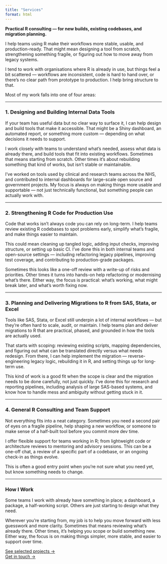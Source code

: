 ```yaml
---
title: "Services"
format: html
---
```


**Practical R consulting — for new builds, existing codebases, and migration planning.**

I help teams using R make their workflows more stable, usable, and production-ready. That might mean designing a tool from scratch, strengthening something fragile, or figuring out how to move away from legacy systems.

I tend to work with organisations where R is already in use, but things feel a bit scattered — workflows are inconsistent, code is hard to hand over, or there’s no clear path from prototype to production. I help bring structure to that.

Most of my work falls into one of four areas:

---

### **1. Designing and Building Internal Data Tools**

If your team has useful data but no clear way to surface it, I can help design and build tools that make it accessible. That might be a Shiny dashboard, an automated report, or something more custom — depending on what decisions it needs to support.

I work closely with teams to understand what’s needed, assess what data is already there, and build tools that fit into existing workflows. Sometimes that means starting from scratch. Other times it’s about rebuilding something that kind of works, but isn’t stable or maintainable.

I’ve worked on tools used by clinical and research teams across the NHS, and contributed to internal dashboards for large-scale open source and government projects. My focus is always on making things more usable and supportable — not just technically functional, but something people can actually work with.

---

### **2. Strengthening R Code for Production Use**

Code that works isn’t always code you can rely on long-term. I help teams review existing R codebases to spot problems early, simplify what’s fragile, and make things easier to maintain.

This could mean cleaning up tangled logic, adding input checks, improving structure, or setting up basic CI. I’ve done this in both internal teams and open-source settings — including refactoring legacy pipelines, improving test coverage, and contributing to production-grade packages.

Sometimes this looks like a one-off review with a write-up of risks and priorities. Other times it turns into hands-on help refactoring or modernising what’s there. Either way, the focus is practical: what’s working, what might break later, and what’s worth fixing now.

---

### **3. Planning and Delivering Migrations to R from SAS, Stata, or Excel**

Tools like SAS, Stata, or Excel still underpin a lot of internal workflows — but they’re often hard to scale, audit, or maintain. I help teams plan and deliver migrations to R that are practical, phased, and grounded in how the tools are actually used.

That starts with scoping: reviewing existing scripts, mapping dependencies, and figuring out what can be translated directly versus what needs redesign. From there, I can help implement the migration — reverse-engineering legacy logic, rebuilding it in R, and setting things up for long-term use.

This kind of work is a good fit when the scope is clear and the migration needs to be done carefully, not just quickly. I’ve done this for research and reporting pipelines, including analysis of large SAS-based systems, and know how to handle mess and ambiguity without getting stuck in it.

---

### **4. General R Consulting and Team Support**

Not everything fits into a neat category. Sometimes you need a second pair of eyes on a fragile pipeline, help shaping a new workflow, or someone to make sense of a half-built tool before you commit more dev time.

I offer flexible support for teams working in R; from lightweight code or architecture reviews to mentoring and advisory sessions. This can be a one-off chat, a review of a specific part of a codebase, or an ongoing check-in as things evolve.

This is often a good entry point when you're not sure what you need yet, but know something needs to change.

---

### **How I Work**

Some teams I work with already have something in place; a dashboard, a package, a half-working script. Others are just starting to design what they need.

Wherever you're starting from, my job is to help you move forward with less guesswork and more clarity. Sometimes that means reviewing what's already there. Other times, it's helping you scope or build something new. Either way, the focus is on making things simpler, more stable, and easier to support over time.

[See selected projects →](select_work.qmd)  
[Get in touch →](contact.qmd)
